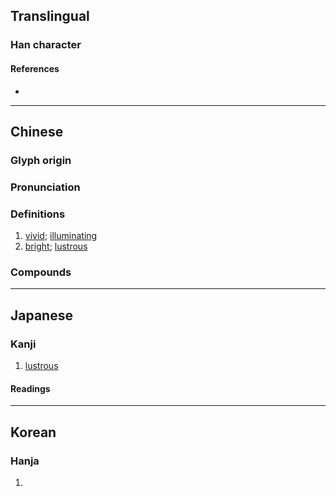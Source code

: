 {{also|灿}}
{{character info/new}}
==Translingual==

===Han character===
{{Han char|rn=86|rad=火|as=13|sn=17|four=97894|canj=FYED|ids=⿰火粲}}

====References====
* {{Han ref|kx=0684.300|dkj=19468|dj=1097.070|hdz=32240.150|uh=71E6|ud=29158|bh=C0E9|bd=49385}}

----

==Chinese==
{{zh-forms|s=灿}}

===Glyph origin===
{{Han etym}}

===Pronunciation===
{{zh-pron
|m=càn
|m-s=
|c=caan3
|c-t=
|g=
|h=pfs=
|j=
|mb=chūing
|md=
|mn=chhàn
|mn-t=
|w=
|x=
|mc=y
|oc=y
|cat=a
}}

===Definitions===
{{zh-hanzi}}

# [[vivid]]; [[illuminating]]
# [[bright]]; [[lustrous]]

===Compounds===
{{zh-der|光燦|光輝燦爛|燈光燦爛|燦然|燦然一新|燦燦|燦爛|燦爛奪目|翠燦|金燦燦|黃燦燦}}

----

==Japanese==

===Kanji===
{{ja-kanji|grade=|rs=火13}}

# [[lustrous]]

====Readings====
{{ja-readings
|goon=さん
|kanon=さん
|kun=あき-らか, きらめ-く, きら-めく}}

----

==Korean==

===Hanja===
{{ko-hanja|hangeul=찬|eumhun=|rv=chan|mr=ch'an|y=chan}}

# {{defn|lang=ko|sort=火13}}